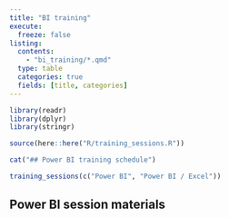 ---
title: "BI training"
execute: 
  freeze: false
listing:
  contents:
    - "bi_training/*.qmd"
  type: table
  categories: true
  fields: [title, categories]
---

```{r}
library(readr)
library(dplyr)
library(stringr)

source(here::here("R/training_sessions.R"))

cat("## Power BI training schedule")
```

```{r}
training_sessions(c("Power BI", "Power BI / Excel")) 
```

## Power BI session materials

